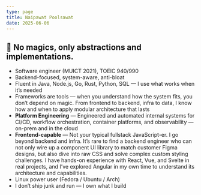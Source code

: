 ```yaml
---
type: page
title: Naipawat Poolsawat
date: 2025-06-06
---
```


## 🧠 No magics, only abstractions and implementations.

- Software engineer (MUICT 2021), TOEIC 940/990  
- Backend-focused, system-aware, anti-bloat  
- Fluent in Java, Node.js, Go, Rust, Python, SQL — I use what works when it’s needed  
- Frameworks are tools — when you understand how the system fits, you don’t depend on magic. From frontend to backend, infra to data, I know how and when to apply modular architecture that lasts  
- **Platform Engineering** — Engineered and automated internal systems for CI/CD, workflow orchestration, container platforms, and observability — on-prem and in the cloud  
- **Frontend-capable** — Not your typical fullstack JavaScript-er. I go beyond backend and infra. It’s rare to find a backend engineer who can not only wire up a component UI library to match customer Figma designs, but also dive into raw CSS and solve complex custom styling challenges. I have hands-on experience with React, Vue, and Svelte in real projects, and I’ve explored Angular in my own time to understand its architecture and capabilities.
- Linux power user (Fedora / Ubuntu / Arch) 
- I don’t ship junk and run — I own what I build  